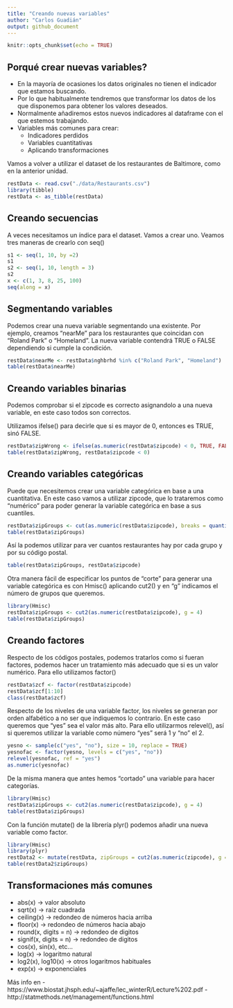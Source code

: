 ```yaml
---
title: "Creando nuevas variables"
author: "Carlos Guadián"
output: github_document
---
```


```r
knitr::opts_chunk$set(echo = TRUE)
```

## Porqué crear nuevas variables?

- En la mayoría de ocasiones los datos originales no tienen el indicador que estamos buscando. 
- Por lo que habitualmente tendremos que transformar los datos de los que disponemos para obtener los valores deseados.
- Normalmente añadiremos estos nuevos indicadores al dataframe con el que estemos trabajando.
- Variables más comunes para crear:
  - Indicadores perdidos
  - Variables cuantitativas
  - Aplicando transformaciones
  
Vamos a volver a utilizar el dataset de los restaurantes de Baltimore, como en la anterior unidad.
```r
restData <- read.csv("./data/Restaurants.csv")
library(tibble)
restData <- as_tibble(restData)
```

## Creando secuencias
A veces necesitamos un índice para el dataset. Vamos a crear uno. Veamos tres maneras de crearlo con seq()
```r
s1 <- seq(1, 10, by =2)
s1
s2 <- seq(1, 10, length = 3)
s2
x <- c(1, 3, 8, 25, 100)
seq(along = x)
```

## Segmentando variables
Podemos crear una nueva variable segmentando una existente. Por ejemplo, creamos "nearMe" para los restaurantes que coincidan con "Roland Park" o "Homeland". La nueva variable contendrá TRUE o FALSE dependiendo si cumple la condición.
```r
restData$nearMe <- restData$nghbrhd %in% c("Roland Park", "Homeland")
table(restData$nearMe)
```

## Creando variables binarias
Podemos comprobar si el zipcode es correcto asignandolo a una nueva variable, en este caso todos son correctos.

Utilizamos ifelse() para decirle que si es mayor de 0, entonces es TRUE, sinó FALSE.
```r
restData$zipWrong <- ifelse(as.numeric(restData$zipcode) < 0, TRUE, FALSE)
table(restData$zipWrong, restData$zipcode < 0)
```

## Creando variables categóricas
Puede que necesitemos crear una variable categórica en base a una cuantitativa. En este caso vamos a utilizar zipcode, que lo trataremos como "numérico" para poder generar la variable categórica en base a sus cuantiles.
```r
restData$zipGroups <- cut(as.numeric(restData$zipcode), breaks = quantile(as.numeric(restData$zipcode), na.rm = TRUE))
table(restData$zipGroups)
```

Así la podemos utilizar para ver cuantos restaurantes hay por cada grupo y por su código postal.
```r
table(restData$zipGroups, restData$zipcode)
```

Otra manera fácil de especificar los puntos de "corte" para generar una variable categórica es con Hmisc() aplicando cut2() y en "g" indicamos el número de grupos que queremos.
```r
library(Hmisc)
restData$zipGroups <- cut2(as.numeric(restData$zipcode), g = 4)
table(restData$zipGroups)
```

## Creando factores
Respecto de los códigos postales, podemos tratarlos como si fueran factores, podemos hacer un tratamiento más adecuado que si es un valor numérico. Para ello utilizamos factor()
```r
restData$zcf <- factor(restData$zipcode)
restData$zcf[1:10]
class(restData$zcf)
```

Respecto de los niveles de una variable factor, los niveles se generan por orden alfabético a no ser que indiquemos lo contrario. En este caso queremos que "yes" sea el valor más alto. Para ello utilizarmos relevel(), así si queremos utilizar la variable como número "yes" será 1 y "no" el 2.
```r
yesno <- sample(c("yes", "no"), size = 10, replace = TRUE)
yesnofac <- factor(yesno, levels = c("yes", "no"))
relevel(yesnofac, ref = "yes")
as.numeric(yesnofac)
```

De la misma manera que antes hemos "cortado" una variable para hacer categorías.
```r
library(Hmisc)
restData$zipGroups <- cut2(as.numeric(restData$zipcode), g = 4)
table(restData$zipGroups)
```

Con la función mutate() de la librería plyr() podemos añadir una nueva variable como factor.
```r
library(Hmisc)
library(plyr)
restData2 <- mutate(restData, zipGroups = cut2(as.numeric(zipcode), g = 4))
table(restData2$zipGroups)
```

## Transformaciones más comunes

- abs(x) -> valor absoluto
- sqrt(x) -> raíz cuadrada
- ceiling(x) -> redondeo de números hacia arriba
- floor(x) -> redondeo de números hacia abajo
- round(x, digits = n) -> redondeo de digitos
- signif(x, digits = n) -> redondeo de digitos
- cos(x), sin(x), etc...
- log(x) -> logaritmo natural
- log2(x), log10(x) -> otros logaritmos habituales
- exp(x) -> exponenciales

Más info en 
- https://www.biostat.jhsph.edu/~ajaffe/lec_winterR/Lecture%202.pdf
- http://statmethods.net/management/functions.html
